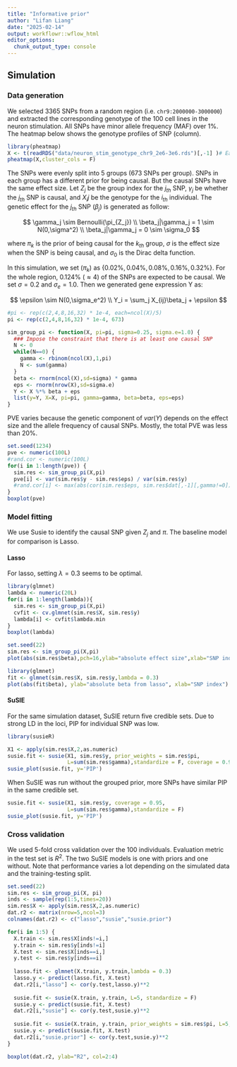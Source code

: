```yaml
---
title: "Informative prior"
author: "Lifan Liang"
date: "2025-02-14"
output: workflowr::wflow_html
editor_options:
  chunk_output_type: console
---
```


## Simulation

### Data generation

We selected 3365 SNPs from a random region (i.e. `chr9:2000000-3000000`) and extracted the corresponding genotype of the 100 cell lines in the neuron stimulation. All SNPs have minor allele frequency (MAF) over 1%. The heatmap below shows the genotype profiles of SNP (column).

```r
library(pheatmap)
X <- t(readRDS("data/neuron_stim_genotype_chr9_2e6-3e6.rds")[,-1] )# Each row is a cell line
pheatmap(X,cluster_cols = F)
```



The SNPs were evenly split into 5 groups (673 SNPs per group). SNPs in each group has a different prior for being causal. But the causal SNPs have the same effect size. Let $Z_j$ be the group index for the $j_{th}$ SNP, $\gamma_j$ be whether the $j_{th}$ SNP is causal, and $X_ij$ be the genotype for the $i_{th}$ individual. The genetic effect for the $j_{th}$ SNP ($\beta_j$) is generated as follow:

$$
\gamma_j \sim Bernoulli(\pi_{Z_j})
\\
\beta_j|\gamma_j = 1 \sim N(0,\sigma^2)
\\
\beta_j|\gamma_j = 0 \sim \sigma_0
$$

where $\pi_k$ is the prior of being causal for the $k_{th}$ group, $\sigma$ is the effect size when the SNP is being causal, and $\sigma_0$ is the Dirac delta function.

In this simulation, we set ($\pi_k$) as $\{0.02\%, 0.04\%,0.08\%,0.16\%,0.32\%\}$. For the whole region, 0.124% ($\approx 4$) of the SNPs are expected to be causal. We set $\sigma=0.2$ and $\sigma_e=1.0$. Then we generated gene expression Y as:

$$
\epsilon \sim N(0,\sigma_e^2)
\\
Y_i = \sum_j X_{ij}\beta_j + \epsilon
$$

```r
#pi <- rep(c(2,4,8,16,32) * 1e-4, each=ncol(X)/5)
pi <- rep(c(2,4,8,16,32) * 1e-4, 673)

sim_group_pi <- function(X, pi=pi, sigma=0.25, sigma.e=1.0) {
  ### Impose the constraint that there is at least one causal SNP
  N <- 0
  while(N==0) {
    gamma <- rbinom(ncol(X),1,pi)
    N <- sum(gamma)
  }
  beta <- rnorm(ncol(X),sd=sigma) * gamma
  eps <- rnorm(nrow(X),sd=sigma.e)
  Y <- X %*% beta + eps
  list(y=Y, X=X, pi=pi, gamma=gamma, beta=beta, eps=eps)
}

```

PVE varies because the genetic component of $var(Y)$ depends on the effect size and the allele frequency of causal SNPs. Mostly, the total PVE was less than 20%.

```r
set.seed(1234)
pve <- numeric(100L)
#rand.cor <- numeric(100L)
for(i in 1:length(pve)) {
  sim.res <- sim_group_pi(X,pi)
  pve[i] <- var(sim.res$y - sim.res$eps) / var(sim.res$y)
  #rand.cor[i] <- max(abs(cor(sim.res$eps, sim.res$dat[,-1][,gamma!=0])))
}
boxplot(pve)
```


### Model fitting

We use Susie to identify the causal SNP given $Z_j$ and $\pi$. The baseline model for comparison is Lasso.

#### Lasso

For lasso, setting $\lambda=0.3$ seems to be optimal.

```r
library(glmnet)
lambda <- numeric(20L)
for(i in 1:length(lambda)){
  sim.res <- sim_group_pi(X,pi)
  cvfit <- cv.glmnet(sim.res$X, sim.res$y)
  lambda[i] <- cvfit$lambda.min
}
boxplot(lambda)

```


```r
set.seed(22)
sim.res <- sim_group_pi(X,pi)
plot(abs(sim.res$beta),pch=16,ylab="absolute effect size",xlab="SNP index")
```


```r
library(glmnet)
fit <- glmnet(sim.res$X, sim.res$y,lambda = 0.3)
plot(abs(fit$beta), ylab="absolute beta from lasso", xlab="SNP index")
```

#### SuSIE

For the same simulation dataset, SuSIE return five credible sets. Due to strong LD in the loci, PIP for individual SNP was low. 

```r
library(susieR)

X1 <- apply(sim.res$X,2,as.numeric)
susie.fit <- susie(X1, sim.res$y, prior_weights = sim.res$pi,
                   L=sum(sim.res$gamma),standardize = F, coverage = 0.95)
susie_plot(susie.fit, y='PIP')
```

When SuSIE was run without the grouped prior, more SNPs have similar PIP in the same credible set.

```r
susie.fit <- susie(X1, sim.res$y, coverage = 0.95,
                   L=sum(sim.res$gamma),standardize = F)
susie_plot(susie.fit, y='PIP')
```

### Cross validation

We used 5-fold cross validation over the 100 individuals. Evaluation metric in the test set is $R^2$. The two SuSIE models is one with priors and one without. Note that performance varies a lot depending on the simulated data and the training-testing split.

```r
set.seed(22)
sim.res <- sim_group_pi(X, pi)
inds <- sample(rep(1:5,times=20))
sim.res$X <- apply(sim.res$X,2,as.numeric)
dat.r2 <- matrix(nrow=5,ncol=3)
colnames(dat.r2) <- c("lasso","susie","susie.prior")

for(i in 1:5) {
  X.train <- sim.res$X[inds!=i,]
  y.train <- sim.res$y[inds!=i]
  X.test <- sim.res$X[inds==i,]
  y.test <- sim.res$y[inds==i]
  
  lasso.fit <- glmnet(X.train, y.train,lambda = 0.3)
  lasso.y <- predict(lasso.fit, X.test)
  dat.r2[i,"lasso"] <- cor(y.test,lasso.y)**2
  
  susie.fit <- susie(X.train, y.train, L=5, standardize = F)
  susie.y <- predict(susie.fit, X.test)
  dat.r2[i,"susie"] <- cor(y.test,susie.y)**2
  
  susie.fit <- susie(X.train, y.train, prior_weights = sim.res$pi, L=5, standardize = F)
  susie.y <- predict(susie.fit, X.test)
  dat.r2[i,"susie.prior"] <- cor(y.test,susie.y)**2
}

boxplot(dat.r2, ylab="R2", col=2:4)
```

